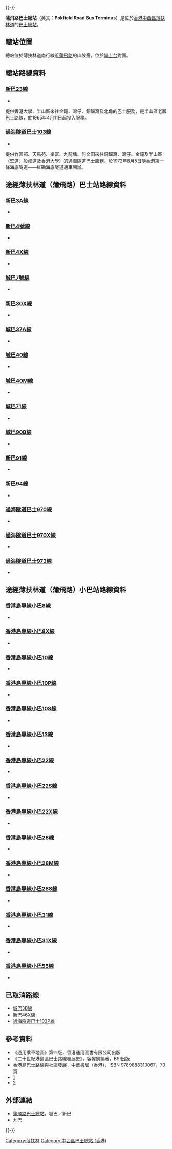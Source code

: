 {{no footnotes|time=2018-10-22T13:14:48+00:00}}{{-}}
{{Infobox HK Bus terminus
| image= [[File:Pokfield_Road_Bus_Terminus.jpg|275px]]
| name= 蒲飛路巴士總站
| engname= Pokfield Road Bus Terminus
| district= [[中西區_(香港)|中西區]]
| area= [[城巴|城巴]]／[[新巴|新巴]]<br>-薄扶林道<br>（摩星嶺道至西營盤）<br>[[九巴|九巴]]<br>-港大／半山
| street= [[薄扶林道|薄扶林道]]與[[蒲飛路|蒲飛路]]交界
| coordinates= {{Coord|22|16|54.2|N|114|7|56.6|E|display=inline,title}}
| opendate= 
| terminate= [[新巴|新巴]]<br>[[新巴23線|23]]<br>[[過海隧道巴士|過海隧道巴士]]<br>[[過海隧道巴士103線|103]]
| via= 城巴<br>[[城巴7號線|7]]、[[城巴37A線|37A]]、[[城巴40線|40]]、[[城巴40M線|40M]]、[[城巴71線|71]]、[[城巴90B線|90B]]<br>新巴<br>[[新巴3A線|3A]]、[[新巴4號線|4]]、[[新巴4X線|4X]]、[[新巴30X線|30X]]、[[新巴91線|91]]、[[新巴94線|94]]<br>過海隧道巴士<br>[[過海隧道巴士970線|970]]、[[過海隧道巴士970X線|970X]]、[[過海隧道巴士973線|973]]
| feeder= 
| nearbystreets= 薄扶林道、蒲飛路
| nearbysights= [[學士台|學士台]]、[[香港大學|香港大學]][[聖約翰學院|聖約翰學院]]
| notes= 
| alternative=
| bgcolor= blue
| fontcolor= white
| layoutmap= Pokfield Road BTMap.PNG
}}

'''蒲飛路巴士總站'''（英文：'''Pokfield Road Bus Terminus'''）是位於[[香港|香港]][[中西區_(香港)|中西區]][[薄扶林道|薄扶林道]]的[[巴士總站|巴士總站]]。

==總站位置==
總站位於薄扶林道南行線近[[蒲飛路|蒲飛路]]的山坡旁，位於[[學士台|學士台]]對面。

==總站路線資料==
===[[新巴23線|新巴23線]]===
*{{HK Bus Route HKIsland|23|inline}}
提供香港大學、半山區來往金鐘、灣仔、銅鑼灣及北角的巴士服務，是半山區老牌巴士路線，於1965年4月11日起投入服務。

===[[過海隧道巴士103線|過海隧道巴士103線]]===
*{{HK Bus Route Cross Harbour|103|inline}}
提供竹園邨、天馬苑、樂富、九龍塘、何文田來往銅鑼灣、灣仔、金鐘及半山區（堅道、般咸道及香港大學）的過海隧道巴士服務，於1972年8月5日隨香港第一條海底隧道——紅磡海底隧道通車開辦。


==途經薄扶林道（蒲飛路）巴士站路線資料==
===[[新巴3A線|新巴3A線]]===
*{{HK Bus Route HKIsland|3A|inline}}

===[[新巴4號線|新巴4號線]]===
*{{HK Bus Route HKIsland|4|inline}}

===[[新巴4X線|新巴4X線]]===
*{{HK Bus Route HKIsland|4X|inline}}

===[[城巴7號線|城巴7號線]]===
*{{HK Bus Route HKIsland|7|inline}}

===[[新巴30X線|新巴30X線]]===
*{{HK Bus Route HKIsland|30X|inline}}

===[[城巴37A線|城巴37A線]]===
*{{HK Bus Route HKIsland|37A|inline}}

===[[城巴40線|城巴40線]]===
*{{HK Bus Route HKIsland|40|inline}}

===[[城巴40M線|城巴40M線]]===
*{{HK Bus Route HKIsland|40M|inline}}

===[[城巴71線|城巴71線]]===
*{{HK Bus Route HKIsland|71|inline}}

===[[城巴90B線|城巴90B線]]===
*{{HK Bus Route HKIsland|90B|inline}}

===[[新巴91線|新巴91線]]===
*{{HK Bus Route HKIsland|91|inline}}

===[[新巴94線|新巴94線]]===
*{{HK Bus Route HKIsland|94|inline}}

===[[過海隧道巴士970線|過海隧道巴士970線]]===
*{{HK Bus Route Cross Harbour|970|inline}}

===[[過海隧道巴士970X線|過海隧道巴士970X線]]===
*{{HK Bus Route Cross Harbour|970X|inline}}

===[[過海隧道巴士973線|過海隧道巴士973線]]===
*{{HK Bus Route Cross Harbour|973|inline}}

==途經薄扶林道（蒲飛路）小巴站路線資料==
===[[香港島專線小巴8線|香港島專線小巴8線]]===
*{{HK MiniBus Route HK Show:8|format=inline}}

===[[香港島專線小巴8X線|香港島專線小巴8X線]]===
*{{HK MiniBus Route HK Show:8X|format=inline}}

===[[香港島專線小巴10線|香港島專線小巴10線]]===
*{{HK MiniBus Route HK Show:10|format=inline}}

===[[香港島專線小巴10P線|香港島專線小巴10P線]]===
*{{HK MiniBus Route HK Show:10P|format=inline}}

===[[香港島專線小巴10S線|香港島專線小巴10S線]]===
*{{HK MiniBus Route HK Show:10S|format=inline}}

===[[香港島專線小巴13線|香港島專線小巴13線]]===
*{{HK MiniBus Route HK Show:13|format=inline}}

===[[香港島專線小巴22線|香港島專線小巴22線]]===
*{{HK MiniBus Route HK Show:22|format=inline}}

===[[香港島專線小巴22S線|香港島專線小巴22S線]]===
*{{HK MiniBus Route HK Show:22S|format=inline}}

===[[香港島專線小巴22X線|香港島專線小巴22X線]]===
*{{HK MiniBus Route HK Show:22X|format=inline}}

===[[香港島專線小巴28線|香港島專線小巴28線]]===
*{{HK MiniBus Route HK Show:28|format=inline}}

===[[香港島專線小巴28M線|香港島專線小巴28M線]]===
*{{HK MiniBus Route HK Show:28M|format=inline}}

===[[香港島專線小巴28S線|香港島專線小巴28S線]]===
*{{HK MiniBus Route HK Show:28S|format=inline}}

===[[香港島專線小巴31線|香港島專線小巴31線]]===
*{{HK MiniBus Route HK Show:31|format=inline}}

===[[香港島專線小巴31X線|香港島專線小巴31X線]]===
*{{HK MiniBus Route HK Show:31X|format=inline}}

===[[香港島專線小巴55線|香港島專線小巴55線]]===
*{{HK MiniBus Route HK Show:55|format=inline}}

==已取消路線==
*[[城巴3B線|城巴3B線]]
*[[新巴46X線|新巴46X線]]
*[[過海隧道巴士103P線|過海隧道巴士103P線]]

==參考資料==
{{reflist}}
*《通用乘車地圖》第四版，香港通用圖書有限公司出版
*《二十世紀港島區巴士路線發展史》，容偉釗編著，BSI出版
*香港島巴士路線與社區發展，中華書局（香港），ISBN 9789888310067，70頁
*[https://www.hk01.com/社會新聞/40114/城-客互罵-屯門總站無改善-抗爭八年蒲飛路終設密碼流動廁所]
*[https://www.hk01.com/突發/17774/城-客互罵-運輸署拒批流動廁所-工會憤怒不排除按章工作]

==外部連結==
{{commonscat|Pokfield Road Bus Terminus}}
*[http://www.nwstbus.com.hk/routes/routesearch.aspx?searchtype=3&intLangID=2&inpchg=0&desdistrict=CW+&desarea=000075&destype=3&desid=001115 蒲飛路巴士總站]，城巴／新巴
*[http://www.kmb.hk 九巴] {{Wayback|url=http://www.kmb.hk/ |date=20121206050156 }}

{{-}}
{{香港中西區巴士總站列表}}

[[Category:薄扶林|Category:薄扶林]]
[[Category:中西區巴士總站_(香港)|Category:中西區巴士總站 (香港)]]